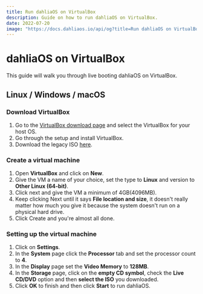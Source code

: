 ```yaml
---
title: Run dahliaOS on VirtualBox
description: Guide on how to run dahliaOS on VirtualBox.
date: 2022-07-20
image: "https://docs.dahliaos.io/api/og?title=Run dahliaOS on VirtualBox&desc=Guide on how to run dahliaOS on VirtualBox."
---
```



# dahliaOS on VirtualBox

This guide will walk you through live booting dahliaOS on VirtualBox.

## Linux / Windows / macOS

<Steps>

### Download VirtualBox

1. Go to the [VirtualBox download page](https://www.virtualbox.org/wiki/Downloads) and select the VirtualBox for your host OS.
1. Go through the setup and install VirtualBox.
1. Download the legacy ISO [here](https://dahliaos.io/download).

### Create a virtual machine

1. Open **VirtualBox** and click on **New**.
1. Give the VM a name of your choice, set the type to **Linux** and version to **Other Linux (64-bit)**.
1. Click next and give the VM a minimum of 4GB(4096MB).
1. Keep clicking Next until it says **File location and size**, it doesn't really matter how much you give it because the system doesn't run on a physical hard drive.
1. Click Create and you're almost all done.

### Setting up the virtual machine

1. Click on **Settings**.
1. In the **System** page click the **Processor** tab and set the processor count to **4**.
1. In the **Display** page set the **Video Memory** to **128MB**.
1. In the **Storage** page, click on the **empty CD symbol**, check the **Live CD/DVD** option and then **select the ISO** you downloaded.
1. Click **OK** to finish and then click **Start** to run dahliaOS.

</Steps>
